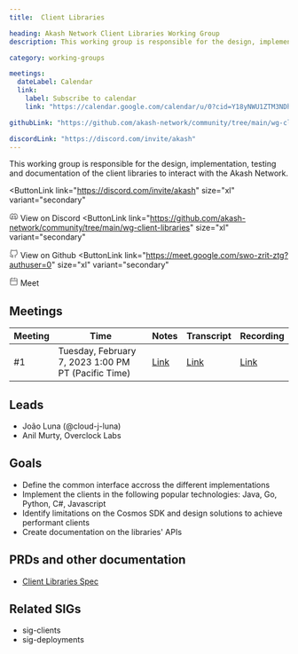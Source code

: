 ```yaml
---
title:  Client Libraries 

heading: Akash Network Client Libraries Working Group
description: This working group is responsible for the design, implementation, testing and documentation of the client libraries to interact with the Akash Network.

category: working-groups

meetings:
  dateLabel: Calendar
  link:
    label: Subscribe to calendar
    link: "https://calendar.google.com/calendar/u/0?cid=Y18yNWU1ZTM3NDhlNGM0YWI3YTU1ZjQxZmJjNWViZWJjYzBhMDNiNDBmYjAyODc4NWYxNDE1OWJmYWViZWExMmUyQGdyb3VwLmNhbGVuZGFyLmdvb2dsZS5jb20"

githubLink: "https://github.com/akash-network/community/tree/main/wg-client-libraries"

discordLink: "https://discord.com/invite/akash"
---
```





This working group is responsible for the design, implementation, testing and documentation of the client libraries to interact with the Akash Network.

<div class="flex flex-col lg:flex-row lg:items-center gap-6"  >


<ButtonLink 
link="https://discord.com/invite/akash"
  size="xl"
  variant="secondary"
>
<svg class="mr-1"   width="16" height="16" viewBox="0 0 16 16" fill="none" xmlns="http://www.w3.org/2000/svg"><path d="M3.66406 10.666C6.9974 12.3327 8.9974 12.3327 12.3307 10.666" stroke="#808080" stroke-width="1.5" stroke-linecap="round" stroke-linejoin="round"/><path d="M10.3333 11.666L11 12.9993C11 12.9993 13.7809 12.1138 14.6667 10.666C14.6667 9.99935 15.0201 5.23494 12.6667 3.66602C11.6667 2.99935 10 2.66602 10 2.66602L9.33333 3.99935H8" stroke="#808080" stroke-width="1.5" stroke-linecap="round" stroke-linejoin="round"/><path d="M5.68229 11.666L5.01563 12.9993C5.01563 12.9993 2.23474 12.1138 1.34896 10.666C1.34896 9.99935 0.995565 5.23494 3.34896 3.66602C4.34896 2.99935 6.01563 2.66602 6.01563 2.66602L6.68229 3.99935H8.01562" stroke="#808080" stroke-width="1.5" stroke-linecap="round" stroke-linejoin="round"/><path d="M5.66406 9.33268C5.11178 9.33268 4.66406 8.73573 4.66406 7.99935C4.66406 7.26297 5.11178 6.66602 5.66406 6.66602C6.21635 6.66602 6.66406 7.26297 6.66406 7.99935C6.66406 8.73573 6.21635 9.33268 5.66406 9.33268Z" stroke="#808080" stroke-width="1.5" stroke-linecap="round" stroke-linejoin="round"/><path d="M10.3359 9.33268C9.78365 9.33268 9.33594 8.73573 9.33594 7.99935C9.33594 7.26297 9.78365 6.66602 10.3359 6.66602C10.8882 6.66602 11.3359 7.26297 11.3359 7.99935C11.3359 8.73573 10.8882 9.33268 10.3359 9.33268Z" stroke="#808080" stroke-width="1.5" stroke-linecap="round" stroke-linejoin="round"/>
</svg>
View on Discord
</ButtonLink>
<ButtonLink 
link="https://github.com/akash-network/community/tree/main/wg-client-libraries"
  size="xl"
  variant="secondary"
>
<svg  class="mr-1" width="16" height="16" viewBox="0 0 16 16" fill="none" xmlns="http://www.w3.org/2000/svg"><g clip-path="url(#clip0_2201_20876)"><path d="M10.6693 14.6852V12.7718C10.6943 12.454 10.6514 12.1344 10.5433 11.8344C10.4353 11.5344 10.2646 11.2608 10.0427 11.0318C12.136 10.7985 14.336 10.0052 14.336 6.36518C14.3358 5.4344 13.9778 4.53931 13.336 3.86518C13.6399 3.05085 13.6184 2.15075 13.276 1.35185C13.276 1.35185 12.4893 1.11851 10.6693 2.33851C9.14133 1.92439 7.53065 1.92439 6.00266 2.33851C4.18266 1.11851 3.39599 1.35185 3.39599 1.35185C3.05357 2.15075 3.03208 3.05085 3.33599 3.86518C2.68941 4.54431 2.331 5.44749 2.33599 6.38518C2.33599 9.99851 4.53599 10.7918 6.62932 11.0518C6.40999 11.2785 6.24083 11.5488 6.13286 11.8451C6.02489 12.1415 5.98053 12.4572 6.00266 12.7718V14.6852" stroke="#808080" stroke-width="1.5" stroke-linecap="round" stroke-linejoin="round"/><path d="M6.0026 13.3516C4.0026 14.0004 2.33594 13.3516 1.33594 11.3516" stroke="#808080" stroke-width="1.5" stroke-linecap="round" stroke-linejoin="round"/></g><defs><clipPath id="clip0_2201_20876"><rect width="16" height="16" fill="white"/></clipPath></defs></svg>
View on Github
</ButtonLink>
<ButtonLink 
link="https://meet.google.com/swo-zrit-ztg?authuser=0"
  size="xl"
  variant="secondary"
>
<svg  class="mr-1"  width="16" height="16" viewBox="0 0 16 16" fill="none" xmlns="http://www.w3.org/2000/svg"><path d="M10 2.66732V1.33398M10 2.66732V4.00065M10 2.66732H7M2 6.66732V12.6673C2 13.4037 2.59695 14.0007 3.33333 14.0007H12.6667C13.4031 14.0007 14 13.4037 14 12.6673V6.66732H2Z" stroke="#808080" stroke-width="1.5" stroke-linecap="round" stroke-linejoin="round"/><path d="M2 6.66602V3.99935C2 3.26297 2.59695 2.66602 3.33333 2.66602H4.66667" stroke="#808080" stroke-width="1.5" stroke-linecap="round" stroke-linejoin="round"/><path d="M4.66406 1.33398V4.00065" stroke="#808080" stroke-width="1.5" stroke-linecap="round" stroke-linejoin="round"/><path d="M14.0026 6.66602V3.99935C14.0026 3.26297 13.4057 2.66602 12.6693 2.66602H12.3359" stroke="#808080" stroke-width="1.5" stroke-linecap="round" stroke-linejoin="round"/></svg>
Meet
</ButtonLink>


</div>




## Meetings

| Meeting | Time | Notes | Transcript | Recording
| --- | --- | --- | --- | --- |
| #1 | Tuesday, February 7, 2023 1:00 PM PT (Pacific Time) | [Link](https://github.com/akash-network/community/blob/main/wg-client-libraries/meetings/001-2023-02-07.md)  | [Link](https://github.com/akash-network/community/blob/main/wg-client-libraries/meetings/001-2023-02-07.md#transcript) | [Link](https://yjnhucpjmpbftxcrx7eozj3vhxpwrbjhqfw3t5a3kluwfsach2rq.arweave.net/wlp6CeljwlncUb_I7Kd1Pd9ohSeBbbn0G1LpYsgCPqM)


## Leads

- João Luna (@cloud-j-luna)
- Anil Murty, Overclock Labs



## Goals

- Define the common interface accross the different implementations
- Implement the clients in the following popular technologies: Java, Go, Python, C#, Javascript
- Identify limitations on the Cosmos SDK and design solutions to achieve performant clients
- Create documentation on the libraries' APIs


## PRDs and other documentation
- [Client Libraries Spec](https://github.com/akash-network/community/pull/8)


## Related SIGs

- sig-clients
- sig-deployments
